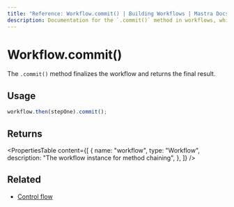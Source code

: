 ```yaml
---
title: "Reference: Workflow.commit() | Building Workflows | Mastra Docs"
description: Documentation for the `.commit()` method in workflows, which finalizes the workflow and returns the final result.
---
```


# Workflow.commit()

The `.commit()` method finalizes the workflow and returns the final result.

## Usage

```typescript
workflow.then(stepOne).commit();
```

## Returns

<PropertiesTable
  content={[
    {
      name: "workflow",
      type: "Workflow",
      description: "The workflow instance for method chaining",
    },
  ]}
/>


## Related

- [Control flow](../../docs/workflows/flow-control.mdx)